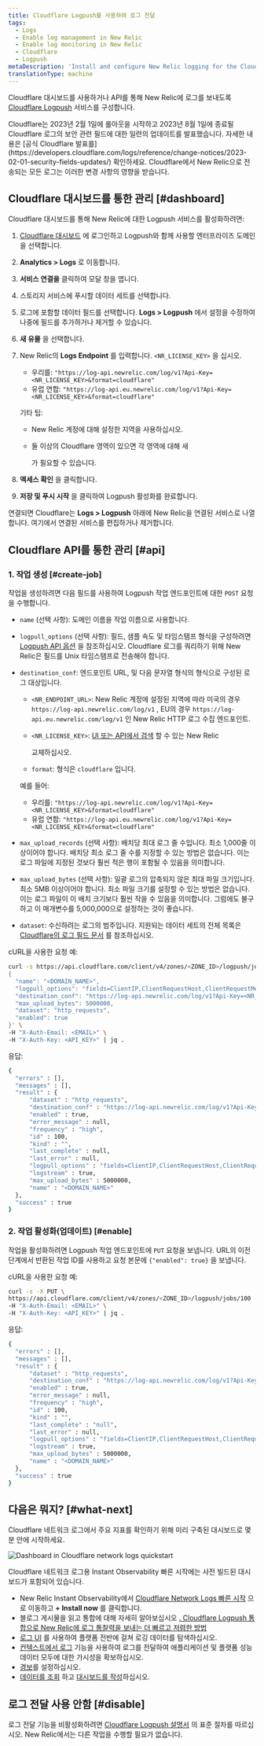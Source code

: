 ```yaml
---
title: Cloudflare Logpush를 사용하여 로그 전달
tags:
  - Logs
  - Enable log management in New Relic
  - Enable log monitoring in New Relic
  - Cloudflare
  - Logpush
metaDescription: 'Install and configure New Relic logging for the Cloudflare Logpush service, so you can use enhanced log management capabilities.'
translationType: machine
---
```



Cloudflare 대시보드를 사용하거나 API를 통해 New Relic에 로그를 보내도록 [Cloudflare Logpush](https://developers.cloudflare.com/logs/get-started/enable-destinations/new-relic/) 서비스를 구성합니다.

<Callout variant="important">
  Cloudflare는 2023년 2월 1일에 롤아웃을 시작하고 2023년 8월 1일에 종료될 Cloudflare 로그의 보안 관련 필드에 대한 일련의 업데이트를 발표했습니다. 자세한 내용은 [공식 Cloudflare 발표를](https://developers.cloudflare.com/logs/reference/change-notices/2023-02-01-security-fields-updates/) 확인하세요. Cloudflare에서 New Relic으로 전송되는 모든 로그는 이러한 변경 사항의 영향을 받습니다.
</Callout>

## Cloudflare 대시보드를 통한 관리 [#dashboard]

Cloudflare 대시보드를 통해 New Relic에 대한 Logpush 서비스를 활성화하려면:

1. [Cloudflare 대시보드](https://dash.cloudflare.com/login) 에 로그인하고 Logpush와 함께 사용할 엔터프라이즈 도메인을 선택합니다.

2. **Analytics > Logs** 로 이동합니다.

3. **서비스 연결을** 클릭하여 모달 창을 엽니다.

4. 스토리지 서비스에 푸시할 데이터 세트를 선택합니다.

5. 로그에 포함할 데이터 필드를 선택합니다. **Logs > Logpush** 에서 설정을 수정하여 나중에 필드를 추가하거나 제거할 수 있습니다.

6. **새 유물** 을 선택합니다.

7. New Relic의 **Logs Endpoint** 를 입력합니다. `<NR_LICENSE_KEY>` 을 <InlinePopover type="licenseKey" /> 십시오.

   * 우리를: `"https://log-api.newrelic.com/log/v1?Api-Key=<NR_LICENSE_KEY>&format=cloudflare"`
   * 유럽 연합: `"https://log-api.eu.newrelic.com/log/v1?Api-Key=<NR_LICENSE_KEY>&format=cloudflare"`

   기타 팁:

   * New Relic 계정에 대해 설정한 지역을 사용하십시오.

   * 둘 이상의 Cloudflare 영역이 있으면 각 영역에 대해 새

     <InlinePopover type="licenseKey" />

     가 필요할 수 있습니다.

8. **액세스 확인** 을 클릭합니다.

9. **저장 및 푸시 시작** 을 클릭하여 Logpush 활성화를 완료합니다.

연결되면 Cloudflare는 **Logs > Logpush** 아래에 New Relic을 연결된 서비스로 나열합니다. 여기에서 연결된 서비스를 편집하거나 제거합니다.

<InstallFeedback/>

## Cloudflare API를 통한 관리 [#api]

### 1. 작업 생성 [#create-job]

작업을 생성하려면 다음 필드를 사용하여 Logpush 작업 엔드포인트에 대한 `POST` 요청을 수행합니다.

* `name` (선택 사항): 도메인 이름을 작업 이름으로 사용합니다.

* `logpull_options` (선택 사항): 필드, 샘플 속도 및 타임스탬프 형식을 구성하려면 [Logpush API 옵션](https://developers.cloudflare.com/logs/reference/logpush-api-configuration#options) 을 참조하십시오. Cloudflare 로그를 쿼리하기 위해 New Relic은 필드를 Unix 타임스탬프로 전송해야 합니다.

* `destination_conf`: 엔드포인트 URL, <InlinePopover type="licenseKey" /> 및 다음 문자열 형식의 형식으로 구성된 로그 대상입니다.

  * `<NR_ENDPOINT_URL>`: New Relic 계정에 설정된 지역에 따라 미국의 경우 `https://log-api.newrelic.com/log/v1` , EU의 경우 `https://log-api.eu.newrelic.com/log/v1` 인 New Relic HTTP 로그 수집 엔드포인트.

  * `<NR_LICENSE_KEY>`: [UI 또는 API에서 검색](/docs/apis/intro-apis/new-relic-api-keys/#manage-license-key) 할 수 있는 New Relic

    <InlinePopover type="licenseKey" />

    교체하십시오.

  * `format`: 형식은 `cloudflare` 입니다.

  예를 들어:

  * 우리를: `"https://log-api.newrelic.com/log/v1?Api-Key=<NR_LICENSE_KEY>&format=cloudflare"`
  * 유럽 연합: `"https://log-api.eu.newrelic.com/log/v1?Api-Key=<NR_LICENSE_KEY>&format=cloudflare"`

* `max_upload_records` (선택 사항): 배치당 최대 로그 줄 수입니다. 최소 1,000줄 이상이어야 합니다. 배치당 최소 로그 줄 수를 지정할 수 있는 방법은 없습니다. 이는 로그 파일에 지정된 것보다 훨씬 적은 행이 포함될 수 있음을 의미합니다.

* `max_upload_bytes` (선택 사항): 일괄 로그의 압축되지 않은 최대 파일 크기입니다. 최소 5MB 이상이어야 합니다. 최소 파일 크기를 설정할 수 있는 방법은 없습니다. 이는 로그 파일이 이 배치 크기보다 훨씬 작을 수 있음을 의미합니다. 그럼에도 불구하고 이 매개변수를 5,000,000으로 설정하는 것이 좋습니다.

* `dataset`: 수신하려는 로그의 범주입니다. 지원되는 데이터 세트의 전체 목록은 [Cloudflare의 로그 필드 문서](https://developers.cloudflare.com/logs/reference/log-fields) 를 참조하십시오.

cURL을 사용한 요청 예:

```bash
curl -s https://api.cloudflare.com/client/v4/zones/<ZONE_ID>/logpush/jobs -X POST -d '
{
  "name": "<DOMAIN_NAME>",
  "logpull_options": "fields=ClientIP,ClientRequestHost,ClientRequestMethod,ClientRequestURI,EdgeEndTimestamp,EdgeResponseBytes,EdgeResponseStatus,EdgeStartTimestamp,RayID&timestamps=unix",
  "destination_conf": "https://log-api.newrelic.com/log/v1?Api-Key=<NR_LICENSE_KEY>&format=cloudflare",
  "max_upload_bytes": 5000000,
  "dataset": "http_requests",
  "enabled": true
}' \
-H "X-Auth-Email: <EMAIL>" \
-H "X-Auth-Key: <API_KEY>" | jq .
```

응답:

```bash
{
  "errors" : [],
  "messages" : [],
  "result" : {
      "dataset" : "http_requests",
      "destination_conf" : "https://log-api.newrelic.com/log/v1?Api-Key=<NR_LICENSE_KEY>&format=cloudflare",
      "enabled" : true,
      "error_message" : null,
      "frequency" : "high",
      "id" : 100,
      "kind" : "",
      "last_complete" : null,
      "last_error" : null,
      "logpull_options" : "fields=ClientIP,ClientRequestHost,ClientRequestMethod,ClientRequestURI,EdgeEndTimestamp,EdgeResponseBytes,EdgeResponseStatus,EdgeStartTimestamp,RayID&timestamps=unix",
      "logstream" : true,
      "max_upload_bytes" : 5000000,
      "name" : "<DOMAIN_NAME>"
  },
  "success" : true
}
```

### 2. 작업 활성화(업데이트) [#enable]

작업을 활성화하려면 Logpush 작업 엔드포인트에 `PUT` 요청을 보냅니다. URL의 이전 단계에서 반환된 작업 ID를 사용하고 요청 본문에 `{"enabled": true}` 을 보냅니다.

cURL을 사용한 요청 예:

```bash
curl -s -X PUT \
https://api.cloudflare.com/client/v4/zones/<ZONE_ID>/logpush/jobs/100 -d'{"enabled":true}' \
-H "X-Auth-Email: <EMAIL>" \
-H "X-Auth-Key: <API_KEY>" | jq .
```

응답:

```bash
{
  "errors" : [],
  "messages" : [],
  "result" : {
      "dataset" : "http_requests",
      "destination_conf" : "https://log-api.newrelic.com/log/v1?Api-Key=<NR_LICENSE_KEY>&format=cloudflare",
      "enabled" : true,
      "error_message" : null,
      "frequency" : "high",
      "id" : 100,
      "kind" : "",
      "last_complete" : "null",
      "last_error" : null,
      "logpull_options" : "fields=ClientIP,ClientRequestHost,ClientRequestMethod,ClientRequestURI,EdgeEndTimestamp,EdgeResponseBytes,EdgeResponseStatus,EdgeStartTimestamp,RayID&timestamps=unix",
      "logstream" : true,
      "max_upload_bytes" : 5000000,
      "name" : "<DOMAIN_NAME>"
  },
  "success" : true
}
```

## 다음은 뭐지? [#what-next]

Cloudflare 네트워크 로그에서 주요 지표를 확인하기 위해 미리 구축된 대시보드로 몇 분 안에 시작하세요.

<img
  title="Dashboard in Cloudflare network logs quickstart"
  alt="Dashboard in Cloudflare network logs quickstart"
  src={logsCloudflareLogsDashboard}
/>

<figcaption>
  Cloudflare 네트워크 로그용 Instant Observability 빠른 시작에는 사전 빌드된 대시보드가 포함되어 있습니다.
</figcaption>

* New Relic Instant Observability에서 [Cloudflare Network Logs 빠른 시작](https://newrelic.com/instant-observability/cloudflare/fc2bb0ac-6622-43c6-8c1f-6a4c26ab5434) 으로 이동하고 **+ Install now** 를 클릭합니다.
* 블로그 게시물을 읽고 통합에 대해 자세히 알아보십시오 [. Cloudflare Logpush 통합으로 New Relic에 로그 통찰력을 보내는 더 빠르고 저렴한 방법](https://newrelic.com/blog/how-to-relic/cloudflare-log-integration)
* [로그 UI](/docs/logs/log-management/ui-data/use-logs-ui/) 를 사용하여 플랫폼 전반에 걸쳐 로깅 데이터를 탐색하십시오.
* [컨텍스트에서 로그](/docs/logs/enable-log-management-new-relic/configure-logs-context/configure-logs-context-apm-agents/) 기능을 사용하여 로그를 전달하여 애플리케이션 및 플랫폼 성능 데이터 모두에 대한 가시성을 확보하십시오.
* [경보](/docs/alerts-applied-intelligence/new-relic-alerts/alert-conditions/create-alert-conditions/)를 설정하십시오.
* [데이터를 조회](/docs/query-your-data/explore-query-data/get-started/introduction-querying-new-relic-data/) 하고 [대시보드를 작성](/docs/query-your-data/explore-query-data/dashboards/introduction-dashboards/)하십시오.

## 로그 전달 사용 안함 [#disable]

로그 전달 기능을 비활성화하려면 [Cloudflare Logpush 설명서](https://developers.cloudflare.com/logs/faq/) 의 표준 절차를 따르십시오. New Relic에서는 다른 작업을 수행할 필요가 없습니다.